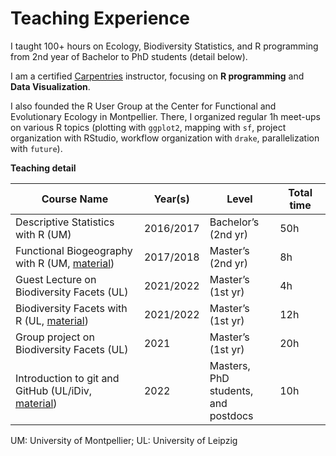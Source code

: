 # Teaching Experience

I taught 100+ hours on Ecology, Biodiversity Statistics, and R programming from 2nd year of Bachelor to PhD students (detail below).

I am a certified [Carpentries](https://carpentries.org/) instructor, focusing on **R programming** and **Data Visualization**.

I also founded the R User Group at the Center for Functional and Evolutionary Ecology in Montpellier. There, I organized regular 1h meet-ups on various R topics (plotting with `ggplot2`, mapping with `sf`, project organization with RStudio, workflow organization with `drake`, parallelization with `future`).

**Teaching detail**

| Course Name                  | Year(s) | Level          | Total time |
|------------------------------|---------|----------------|------------|
| Descriptive Statistics with R (UM)    | 2016/2017 | Bachelor’s (2nd yr) | 50h |
| Functional Biogeography with R (UM, [material](https://github.com/Rekyt/functional_biogeo_practical)) | 2017/2018 | Master’s (2nd yr) | 8h |
| Guest Lecture on Biodiversity Facets (UL) | 2021/2022 | Master's (1st yr) | 4h |
| Biodiversity Facets with R (UL, [material](https://rekyt.github.io/biodiversity_facets_tutorial/)) | 2021/2022 | Master's (1st yr) | 12h |
| Group project on Biodiversity Facets (UL) | 2021 | Master's (1st yr) | 20h |
| Introduction to git and GitHub (UL/iDiv, [material](https://emilio-berti.github.io/idiv-git-introduction)) | 2022 | Masters, PhD students, and postdocs | 10h |

UM: University of Montpellier; UL: University of Leipzig
